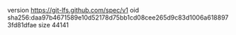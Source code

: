 version https://git-lfs.github.com/spec/v1
oid sha256:daa97b4671589e10d52178d75bb1cd08cee265d9c83d1006a6188973fd81dfae
size 44141
